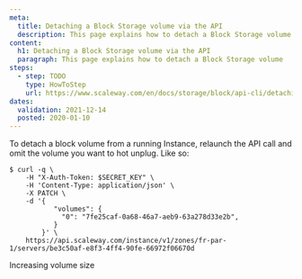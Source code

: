 ```yaml
---
meta:
  title: Detaching a Block Storage volume via the API
  description: This page explains how to detach a Block Storage volume using the API.
content:
  h1: Detaching a Block Storage volume via the API
  paragraph: This page explains how to detach a Block Storage volume
steps:
  - step: TODO
    type: HowToStep
    url: https://www.scaleway.com/en/docs/storage/block/api-cli/detaching-a-volume
dates:
  validation: 2021-12-14
  posted: 2020-01-10
---
```


To detach a block volume from a running Instance, relaunch the API call and omit the volume you want to hot unplug. Like so: 

```
$ curl -q \
	-H "X-Auth-Token: $SECRET_KEY" \
	-H 'Content-Type: application/json' \
	-X PATCH \
	-d '{
	       "volumes": {
	         "0": "7fe25caf-0a68-46a7-aeb9-63a278d33e2b",
	       }
	    }' \
	https://api.scaleway.com/instance/v1/zones/fr-par-1/servers/be3c50af-e8f3-4ff4-90fe-66972f06670d
```

<Navigation title="See Also">
  <PreviousButton to="/storage/block/api-cli/increasing-volume-size">Increasing volume size</PreviousButton>
</Navigation>
